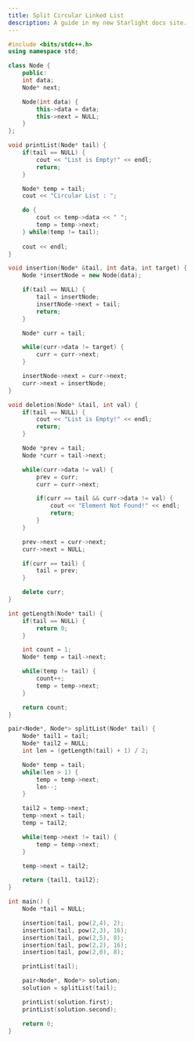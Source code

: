 ```yaml
---
title: Split Circular Linked List
description: A guide in my new Starlight docs site.
---
```


```c++
#include <bits/stdc++.h>
using namespace std;

class Node {
    public:
    int data;
    Node* next;

    Node(int data) {
        this->data = data;
        this->next = NULL;
    }
};

void printList(Node* tail) {
    if(tail == NULL) {
        cout << "List is Empty!" << endl;
        return;
    }

    Node* temp = tail;
    cout << "Circular List : ";

    do {
        cout << temp->data << " ";
        temp = temp->next;
    } while(temp != tail);
    
    cout << endl;
}

void insertion(Node* &tail, int data, int target) {
    Node *insertNode = new Node(data);

    if(tail == NULL) {
        tail = insertNode;
        insertNode->next = tail;
        return;
    }

    Node* curr = tail;

    while(curr->data != target) {
        curr = curr->next;
    }

    insertNode->next = curr->next;
    curr->next = insertNode;
}

void deletion(Node* &tail, int val) {
    if(tail == NULL) {
        cout << "List is Empty!" << endl;
        return;
    }

    Node *prev = tail;
    Node *curr = tail->next;

    while(curr->data != val) {
        prev = curr;
        curr = curr->next;

        if(curr == tail && curr->data != val) {
            cout << "Element Not Found!" << endl;
            return;
        }
    }

    prev->next = curr->next;
    curr->next = NULL;

    if(curr == tail) {
        tail = prev;
    }

    delete curr;
}

int getLength(Node* tail) {
    if(tail == NULL) {
        return 0;
    }

    int count = 1;
    Node* temp = tail->next;

    while(temp != tail) {
        count++;
        temp = temp->next;
    }

    return count;
}

pair<Node*, Node*> splitList(Node* tail) {
    Node* tail1 = tail;
    Node* tail2 = NULL;
    int len = (getLength(tail) + 1) / 2;

    Node* temp = tail;
    while(len > 1) {
        temp = temp->next;
        len--;
    }

    tail2 = temp->next;
    temp->next = tail;
    temp = tail2;

    while(temp->next != tail) {
        temp = temp->next;
    }

    temp->next = tail2;

    return {tail1, tail2};
}

int main() {
    Node *tail = NULL;

    insertion(tail, pow(2,4), 2);
    insertion(tail, pow(2,3), 16);
    insertion(tail, pow(2,5), 8);
    insertion(tail, pow(2,2), 16);
    insertion(tail, pow(2,0), 8);

    printList(tail);

    pair<Node*, Node*> solution;
    solution = splitList(tail);

    printList(solution.first);
    printList(solution.second);

    return 0;
}
```